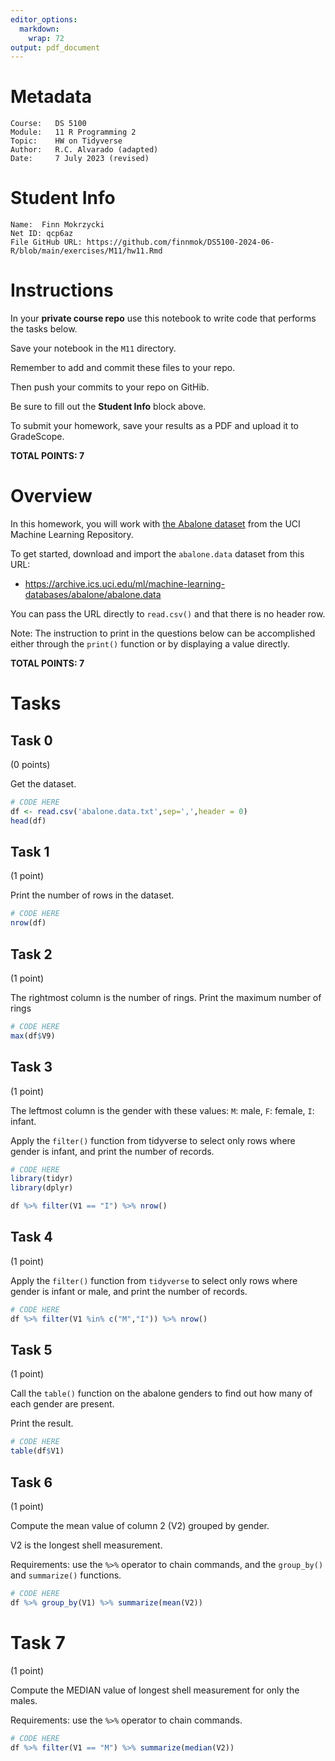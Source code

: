 ```yaml
---
editor_options:
  markdown:
    wrap: 72
output: pdf_document
---
```


# Metadata

```         
Course:   DS 5100
Module:   11 R Programming 2
Topic:    HW on Tidyverse
Author:   R.C. Alvarado (adapted)
Date:     7 July 2023 (revised)
```

# Student Info

```         
Name:  Finn Mokrzycki
Net ID: qcp6az
File GitHub URL: https://github.com/finnmok/DS5100-2024-06-R/blob/main/exercises/M11/hw11.Rmd
```

# Instructions

In your **private course repo** use this notebook to write code that
performs the tasks below.

Save your notebook in the `M11` directory.

Remember to add and commit these files to your repo.

Then push your commits to your repo on GitHib.

Be sure to fill out the **Student Info** block above.

To submit your homework, save your results as a PDF and upload it to
GradeScope.

**TOTAL POINTS: 7**

# Overview

In this homework, you will work with [the Abalone
dataset](https://archive.ics.uci.edu/ml/datasets/Abalone) from the UCI
Machine Learning Repository.

To get started, download and import the `abalone.data` dataset from this
URL:

-   <https://archive.ics.uci.edu/ml/machine-learning-databases/abalone/abalone.data>

You can pass the URL directly to `read.csv()` and that there is no
header row.

Note: The instruction to print in the questions below can be
accomplished either through the `print()` function or by displaying a
value directly.

**TOTAL POINTS: 7**

# Tasks

## Task 0

(0 points)

Get the dataset.

```r
# CODE HERE
df <- read.csv('abalone.data.txt',sep=',',header = 0)
head(df)
```

## Task 1

(1 point)

Print the number of rows in the dataset.

```r
# CODE HERE
nrow(df)
```

## Task 2

(1 point)

The rightmost column is the number of rings. Print the maximum number of
rings

```r
# CODE HERE
max(df$V9)
```

## Task 3

(1 point)

The leftmost column is the gender with these values: `M`: male, `F`:
female, `I`: infant.

Apply the `filter()` function from tidyverse to select only rows where
gender is infant, and print the number of records.

```r
# CODE HERE
library(tidyr)
library(dplyr)

df %>% filter(V1 == "I") %>% nrow()
```

## Task 4

(1 point)

Apply the `filter()` function from `tidyverse` to select only rows where
gender is infant or male, and print the number of records.

```r
# CODE HERE
df %>% filter(V1 %in% c("M","I")) %>% nrow()
```

## Task 5

(1 point)

Call the `table()` function on the abalone genders to find out how many
of each gender are present.

Print the result.

```r
# CODE HERE
table(df$V1)
```

## Task 6

(1 point)

Compute the mean value of column 2 (V2) grouped by gender.

V2 is the longest shell measurement.

Requirements: use the `%>%` operator to chain commands, and the
`group_by()` and `summarize()` functions.

```r
# CODE HERE
df %>% group_by(V1) %>% summarize(mean(V2))
```

# Task 7

(1 point)

Compute the MEDIAN value of longest shell measurement for only the
males.

Requirements: use the `%>%` operator to chain commands.

```r
# CODE HERE
df %>% filter(V1 == "M") %>% summarize(median(V2))
```
